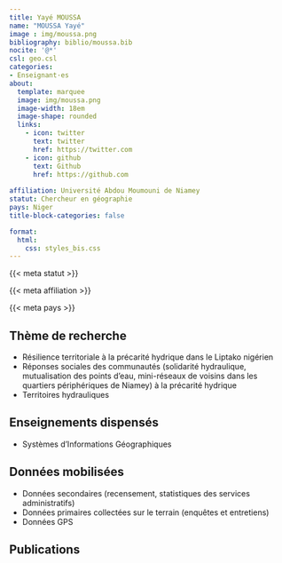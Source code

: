 ```yaml
---
title: Yayé MOUSSA
name: "MOUSSA Yayé"
image : img/moussa.png
bibliography: biblio/moussa.bib
nocite: '@*'
csl: geo.csl
categories: 
- Enseignant·es
about:
  template: marquee
  image: img/moussa.png
  image-width: 18em
  image-shape: rounded
  links:
    - icon: twitter
      text: twitter
      href: https://twitter.com
    - icon: github
      text: Github
      href: https://github.com
      
affiliation: Université Abdou Moumouni de Niamey
statut: Chercheur en géographie
pays: Niger
title-block-categories: false

format:
  html: 
    css: styles_bis.css
---
```


::: {#profil}
::: {#statut}
{{< meta statut >}}
:::

::: {#affiliation}
{{< meta affiliation >}}
:::

::: {#pays}
<i class="bi bi-globe2"></i> {{< meta pays >}}\
:::
:::

## <i class="bi bi-ui-checks-grid"></i> Thème de recherche

::: {#liste}
-   Résilience territoriale à la précarité hydrique dans le Liptako nigérien
-   Réponses sociales des communautés (solidarité hydraulique, mutualisation des points d'eau, mini-réseaux de voisins dans les quartiers périphériques de Niamey) à la précarité hydrique
-   Territoires hydrauliques
:::

## <i class="bi bi-person-video3"></i> Enseignements dispensés

<div>

-   Systèmes d'Informations Géographiques

</div>

## <i class="bi bi-clipboard-data"></i> Données mobilisées

-   Données secondaires (recensement, statistiques des services administratifs)
-   Données primaires collectées sur le terrain (enquêtes et entretiens)
-   Données GPS

## <i class="bi bi-file-earmark-text"></i> Publications

::: {#refs}
:::
